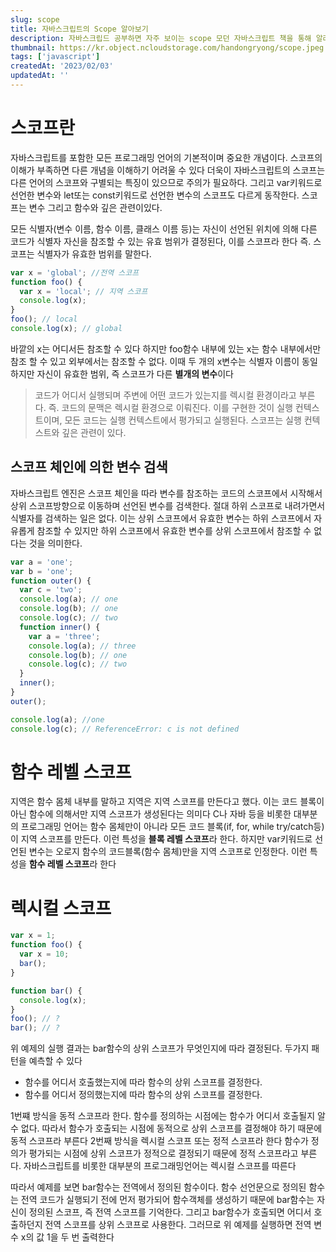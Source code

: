 ```yaml
---
slug: scope
title: 자바스크립트의 Scope 알아보기
description: 자바스크립드 공부하면 자주 보이는 scope 모던 자바스크립트 책을 통해 알려드립니다
thumbnail: https://kr.object.ncloudstorage.com/handongryong/scope.jpeg
tags: ['javascript']
createdAt: '2023/02/03'
updatedAt: ''
---
```


# 스코프란

자바스크립트를 포함한 모든 프로그래밍 언어의 기본적이며 중요한 개념이다. 스코프의 이해가 부족하면 다른 개념을 이해하기 어려울 수 있다 더욱이 자바스크립트의 스코프는 다른 언어의 스코프와 구별되는 특징이 있으므로 주의가 필요하다. 그리고 var키워드로 선언한 변수와 let또는 const키워드로 선언한 변수의 스코프도 다르게 동작한다. 스코프는 변수 그리고 함수와 깊은 관련이있다.

모든 식별자(변수 이름, 함수 이름, 클래스 이름 등)는 자신이 선언된 위치에 의해 다른 코드가 식별자 자신을 참조할 수 있는 유효 범위가 결정된다, 이를 스코프라 한다 즉. 스코프는 식별자가 유효한 범위를 말한다.

```js
var x = 'global'; //전역 스코프
function foo() {
  var x = 'local'; // 지역 스코프
  console.log(x);
}
foo(); // local
console.log(x); // global
```

바깥의 x는 어디서든 참조할 수 있다 하지만 foo함수 내부에 있는 x는 함수 내부에서만 참조 할 수 있고 외부에서는 참조할 수 없다.
이때 두 개의 x변수는 식별자 이름이 동일하지만 자신이 유효한 범위, 즉 스코프가 다른 **별개의 변수**이다

> 코드가 어디서 실행되며 주변에 어떤 코드가 있는지를 렉시컬 환경이라고 부른다. 즉. 코드의 문맥은 렉시컬 환경으로 이뤄진다. 이를 구현한 것이 실행 컨텍스트이며, 모든 코드는 실행 컨텍스트에서 평가되고 실행된다. 스코프는 실행 컨텍스트와 깊은 관련이 있다.

## 스코프 체인에 의한 변수 검색

자바스크립트 엔진은 스코프 체인을 따라 변수를 참조하는 코드의 스코프에서 시작해서 상위 스코프방향으로 이동하며 선언된 변수를 검색한다. 절대 하위 스코프로 내려가면서 식별자를 검색하는 일은 없다.
이는 상위 스코프에서 유효한 변수는 하위 스코프에서 자유롭게 참조할 수 있지만 하위 스코프에서 유효한 변수를 상위 스코프에서 참조할 수 없다는 것을 의미한다.

```js
var a = 'one';
var b = 'one';
function outer() {
  var c = 'two';
  console.log(a); // one
  console.log(b); // one
  console.log(c); // two
  function inner() {
    var a = 'three';
    console.log(a); // three
    console.log(b); // one
    console.log(c); // two
  }
  inner();
}
outer();

console.log(a); //one
console.log(c); // ReferenceError: c is not defined
```

# 함수 레벨 스코프

지역은 함수 몸체 내부를 말하고 지역은 지역 스코프를 만든다고 했다. 이는 코드 블록이 아닌 함수에 의해서만 지역 스코프가 생성된다는 의미다
C나 자바 등을 비롯한 대부분의 프로그래밍 언어는 함수 몸체만이 아니라 모든 코드 블록(if, for, while try/catch등)이 지역 스코프를 만든다.
이런 특성을 **블록 레벨 스코프**라 한다. 하지만 var키워드로 선언된 변수는 오로지 함수의 코드블록(함수 몸체)만을 지역 스코프로 인정한다. 이런 특성을 **함수 레벨 스코프**라 한다

# 렉시컬 스코프

```js
var x = 1;
function foo() {
  var x = 10;
  bar();
}

function bar() {
  console.log(x);
}
foo(); // ?
bar(); // ?
```

위 예제의 실행 결과는 bar함수의 상위 스코프가 무엇인지에 따라 결정된다. 두가지 패턴을 예측할 수 있다

- 함수를 어디서 호출했는지에 따라 함수의 상위 스코프를 결정한다.
- 함수를 어디서 정의했는지에 따라 함수의 상위 스코프를 결정한다.

1번쨰 방식을 동적 스코프라 한다. 함수를 정의하는 시점에는 함수가 어디서 호출될지 알 수 없다. 따라서 함수가 호출되는 시점에 동적으로 상위 스코프를 결정해야 하기 때문에 동적 스코프라 부른다
2번째 방식을 렉시컬 스코프 또는 정적 스코프라 한다 함수가 정의가 평가되는 시점에 상위 스코프가 정적으로 결정되기 때문에 정적 스코프라고 부른다. 자바스크립트를 비롯한 대부분의 프로그래밍언어는 렉시컬 스코프를 따른다

따라서 예제를 보면 bar함수는 전역에서 정의된 함수이다. 함수 선언문으로 정의된 함수는 전역 코드가 실행되기 전에 먼저 평가되어 함수객체를 생성하기 때문에 bar함수는 자신이 정의된 스코프, 즉 전역 스코프를 기억한다. 그리고 bar함수가 호출되면 어디서 호출하던지 전역 스코프를 상위 스코프로 사용한다.
그러므로 위 예제를 실행하면 전역 변수 x의 값 1을 두 번 출력한다
